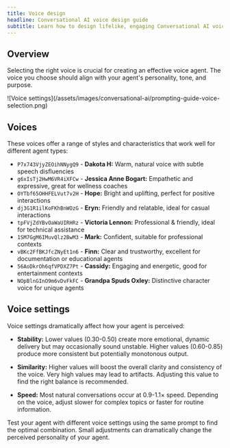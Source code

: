 ```yaml
---
title: Voice design
headline: Conversational AI voice design guide
subtitle: Learn how to design lifelike, engaging Conversational AI voices
---
```


## Overview

Selecting the right voice is crucial for creating an effective voice agent. The voice you choose should align with your agent's personality, tone, and purpose.

<Frame background="subtle">
  ![Voice settings](/assets/images/conversational-ai/prompting-guide-voice-selection.png)
</Frame>

## Voices

These voices offer a range of styles and characteristics that work well for different agent types:

- `P7x743VjyZEOihNNygQ9` - **Dakota H:** Warm, natural voice with subtle speech disfluencies
- `g6xIsTj2HwM6VR4iXFCw` - **Jessica Anne Bogart:** Empathetic and expressive, great for wellness coaches
- `OYTbf65OHHFELVut7v2H` - **Hope:** Bright and uplifting, perfect for positive interactions
- `dj3G1R1ilKoFKhBnWOzG` - **Eryn:** Friendly and relatable, ideal for casual interactions
- `tpFVjZdYBvOaWaUIRHRz` - **Victoria Lennon:** Professional & friendly, ideal for technical assistance
- `1SM7GgM6IMuvQlz2BwM3` - **Mark:** Confident, suitable for professional contexts
- `vBKc2FfBKJfcZNyEt1n6` - **Finn:** Clear and trustworthy, excellent for documentation or educational agents
- `56AoDkrOh6qfVPDXZ7Pt` - **Cassidy:** Engaging and energetic, good for entertainment contexts
- `NOpBlnGInO9m6vDvFkFC` - **Grandpa Spuds Oxley:** Distinctive character voice for unique agents

## Voice settings

Voice settings dramatically affect how your agent is perceived:

- **Stability:** Lower values (0.30-0.50) create more emotional, dynamic delivery but may occasionally sound unstable. Higher values (0.60-0.85) produce more consistent but potentially monotonous output.

- **Similarity:** Higher values will boost the overall clarity and consistency of the voice. Very high values may lead to artifacts. Adjusting this value to find the right balance is recommended.

- **Speed:** Most natural conversations occur at 0.9-1.1× speed. Depending on the voice, adjust slower for complex topics or faster for routine information.

<Tip>
  Test your agent with different voice settings using the same prompt to find the optimal
  combination. Small adjustments can dramatically change the perceived personality of your agent.
</Tip>
